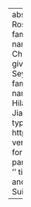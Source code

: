 ---
abstract: ''
author:
- name:
    family: Rosenfelder
    given: Ingrid
- name:
    family: Fruehwald
    given: Josef
- name:
    family: Brickhouse
    given: Christian
- name:
    family: Evanini
    given: Keelan
- name:
    family: Seyfarth
    given: Scott
- name:
    family: Gorman
    given: Kyle
- name:
    family: Prichard
    given: Hilary
- name:
    family: Yuan
    given: Jiahong
citation:
  issued: '2022'
  type: software
  url: https://github.com/JoFrhwld/FAVE
  version: v2.0.0
date: '2022'
date-format: YYYY
description: v2.0.0
params:
  key: TRXWWXD2
  notes: ''
title: FAVE (Forced Alignment and Vowel Extraction) Program Suite v2.0.0

---